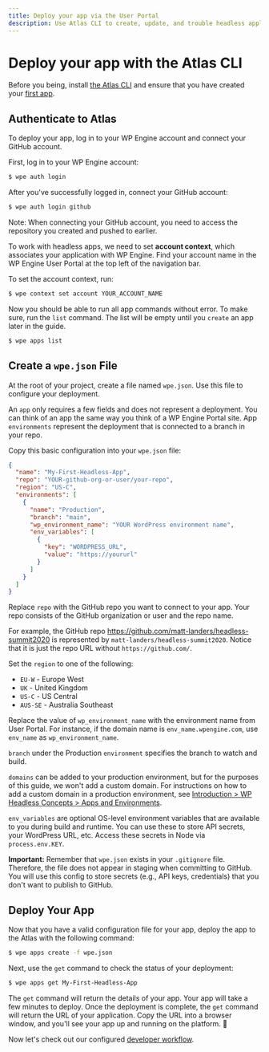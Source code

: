 ```yaml
---
title: Deploy your app via the User Portal
description: Use Atlas CLI to create, update, and trouble headless applications.
---
```


# Deploy your app with the Atlas CLI

Before you being, install [the Atlas CLI](../../#install-the-atlas-cli) and ensure that you have created your [first app](../create-app).

## Authenticate to Atlas

To deploy your app, log in to your WP Engine account and connect your GitHub account.

First, log in to your WP Engine account:

```bash
$ wpe auth login
```

After you've successfully logged in, connect your GitHub account:

```bash
$ wpe auth login github
```

Note: When connecting your GitHub account, you need to access the repository you created and pushed to earlier.

To work with headless apps, we need to set **account context**, which associates your application with WP Engine. Find your account name in the WP Engine User Portal at the top left of the navigation bar.

To set the account context, run:

```bash
$ wpe context set account YOUR_ACCOUNT_NAME
```

Now you should be able to run all app commands without error. To make sure, run the `list` command. The list will be empty until you `create` an app later in the guide.

```bash
$ wpe apps list
```

## Create a `wpe.json` File

At the root of your project, create a file named `wpe.json`. Use this file to configure your deployment.

An `app` only requires a few fields and does not represent a deployment. You can think of an app the same way you think of a WP Engine Portal site. App `environments` represent the deployment that is connected to a branch in your repo.

Copy this basic configuration into your `wpe.json` file:

```json
{
  "name": "My-First-Headless-App",
  "repo": "YOUR-github-org-or-user/your-repo",
  "region": "US-C",
  "environments": [
    {
      "name": "Production",
      "branch": "main",
      "wp_environment_name": "YOUR WordPress environment name",
      "env_variables": [
        {
          "key": "WORDPRESS_URL",
          "value": "https://yoururl"
        }
      ]
    }
  ]
}
```

Replace `repo` with the GitHub repo you want to connect to your app. Your repo consists of the GitHub organization or user and the repo name.

For example, the GitHub repo https://github.com/matt-landers/headless-summit2020 is represented by `matt-landers/headless-summit2020`. Notice that it is just the repo URL without `https://github.com/`.

Set the `region` to one of the following:

- `EU-W` - Europe West
- `UK` - United Kingdom
- `US-C` - US Central
- `AUS-SE` - Australia Southeast

Replace the value of `wp_environment_name` with the environment name from User Portal. For instance, if the domain name is `env_name.wpengine.com`, use `env_name` as `wp_environment_name`.

`branch` under the Production `environment` specifies the branch to watch and build.

`domains` can be added to your production environment, but for the purposes of this guide, we won't add a custom domain. For instructions on how to add a custom domain in a production environment, see [Introduction > WP Headless Concepts > Apps and Environments](../../#apps-and-environments).

`env_variables` are optional OS-level environment variables that are available to you during build and runtime. You can use these to store API secrets, your WordPress URL, etc. Access these secrets in Node via `process.env.KEY`.

**Important:** Remember that `wpe.json` exists in your `.gitignore` file. Therefore, the file does not appear in staging when committing to GitHub. You will use this config to store secrets (e.g., API keys, credentials) that you don't want to publish to GitHub.

## Deploy Your App

Now that you have a valid configuration file for your app, deploy the app to the Atlas with the following command:

```bash
$ wpe apps create -f wpe.json
```

Next, use the `get` command to check the status of your deployment:

```bash
$ wpe apps get My-First-Headless-App
```

The `get` command will return the details of your app. Your app will take a few minutes to deploy. Once the deployment is complete, the `get` command will return the URL of your application. Copy the URL into a browser window, and you'll see your app up and running on the platform. :tada:

Now let's check out our configured [developer workflow](../workflow).
